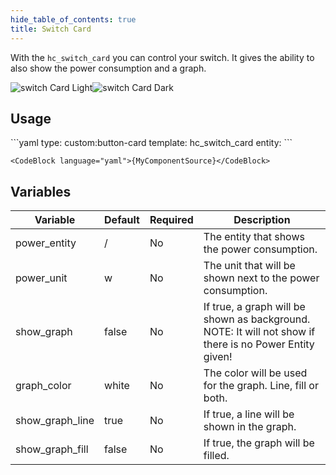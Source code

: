 ```yaml
---
hide_table_of_contents: true
title: Switch Card
---
```



With the `hc_switch_card` you can control your switch. It gives the ability to also show the power consumption and a graph.

![switch Card Light](/img/cards/hc_switch_card/switchcard_light.png#light-mode-only)![switch Card Dark](/img/cards/hc_switch_card/switchcard_dark.png#dark-mode-only)

## Usage

<Tabs>
  <TabItem value="usage" label="Usage" default>
    ```yaml
    type: custom:button-card
    template: hc_switch_card
    entity: <your switch entity>
    ```
  </TabItem>
  <TabItem value="template" label="Template">

    <CodeBlock language="yaml">{MyComponentSource}</CodeBlock>

</TabItem>
</Tabs>

## Variables

| Variable | Default | Required | Description|
|----------|---------|----------|------------|
| power_entity | / | No | The entity that shows the power consumption. |
| power_unit | w | No | The unit that will be shown next to the power consumption. |
| show_graph | false | No | If true, a graph will be shown as background. NOTE: It will not show if there is no Power Entity given! |
| graph_color | white | No | The color will be used for the graph. Line, fill or both. |
| show_graph_line | true | No | If true, a line will be shown in the graph. |
| show_graph_fill | false | No | If true, the graph will be filled. |
